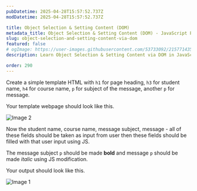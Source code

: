 ```yaml
---
pubDatetime: 2025-04-28T15:57:52.737Z
modDatetime: 2025-04-28T15:57:52.737Z

title: Object Selection & Setting Content (DOM)
metadata_title: Object Selection & Setting Content (DOM) - JavaScript Programming | V.Vidhya
slug: object-selection-and-setting-content-via-dom
featured: false
# ogImage: https://user-images.githubusercontent.com/53733092/215771435-25408246-2309-4f8b-a781-1f3d93bdf0ec.png
description: Learn Object Selection & Setting Content via DOM in JavaScript Programming by practicing exercises based on real-world scenarios with V.Vidhya.

order: 290
---
```


Create a simple template HTML with `h1` for page heading, `h3` for student name, `h4` for course name, `p` for subject of the message, another `p` for message.

Your template webpage should look like this.

![Image 2](@/assets/images/courses/programming/webdev/js/exercises/object-selection-and-setting-content-via-dom/2.png)

Now the student name, course name, message subject, message - all of these fields should be taken as input from user then these fields should be filled with that user input using JS.

The message subject `p` should be made **bold** and message `p` should be made _italic_ using JS modification.

Your output should look like this.

![Image 1](@/assets/images/courses/programming/webdev/js/exercises/object-selection-and-setting-content-via-dom/1.png)